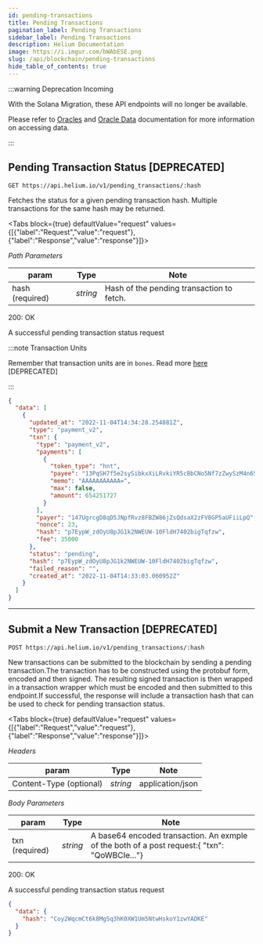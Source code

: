 ```yaml
---
id: pending-transactions
title: Pending Transactions
pagination_label: Pending Transactions
sidebar_label: Pending Transactions
description: Helium Documentation
image: https://i.imgur.com/bWAbESE.png
slug: /api/blockchain/pending-transactions
hide_table_of_contents: true
---
```



:::warning Deprecation Incoming

With the Solana Migration, these API endpoints will no longer be available.

Please refer to [Oracles](/oracles) and [Oracle Data](/oracles/oracle-data) documentation for more
information on accessing data.

:::

## Pending Transaction Status [DEPRECATED]

```
GET https://api.helium.io/v1/pending_transactions/:hash
```

Fetches the status for a given pending transaction hash. Multiple transactions for the same hash may
be returned.

<Tabs
  block={true}
  defaultValue="request"
  values={[{"label":"Request","value":"request"},{"label":"Response","value":"response"}]}>
<TabItem value="request">

_Path Parameters_

| param           | Type     | Note                                      |
| --------------- | -------- | ----------------------------------------- |
| hash (required) | _string_ | Hash of the pending transaction to fetch. |

</TabItem>
<TabItem value="response">

200: OK

A successful pending transaction status request

:::note Transaction Units

Remember that transaction units are in `bones`. Read more
[here](/api/blockchain/introduction/#transaction-units) [DEPRECATED]

:::

```json
{
  "data": [
    {
      "updated_at": "2022-11-04T14:34:28.254881Z",
      "type": "payment_v2",
      "txn": {
        "type": "payment_v2",
        "payments": [
          {
            "token_type": "hnt",
            "payee": "13PqSH7f5e2sySibkxXiLRvkiYR5cBbCNo5Nf7zZwySzM4n6S5S",
            "memo": "AAAAAAAAAAA=",
            "max": false,
            "amount": 654251727
          }
        ],
        "payer": "147UgrcgD8qD5JNpfRvz8FBZW86jZsQdsaX2zFV8GP5aUFiiLpQ",
        "nonce": 23,
        "hash": "p7EypW_zdOyU8pJG1k2NWEUW-10FldH7402bigTqfzw",
        "fee": 35000
      },
      "status": "pending",
      "hash": "p7EypW_zdOyU8pJG1k2NWEUW-10FldH7402bigTqfzw",
      "failed_reason": "",
      "created_at": "2022-11-04T14:33:03.060952Z"
    }
  ]
}
```

</TabItem>
</Tabs>

---

## Submit a New Transaction [DEPRECATED]

```
POST https://api.helium.io/v1/pending_transactions/:hash
```

New transactions can be submitted to the blockchain by sending a pending transaction.The transaction
has to be constructed using the protobuf form, encoded and then signed. The resulting signed
transaction is then wrapped in a transaction wrapper which must be encoded and then submitted to
this endpoint.If successful, the response will include a transaction hash that can be used to check
for pending transaction status.

<Tabs
  block={true}
  defaultValue="request"
  values={[{"label":"Request","value":"request"},{"label":"Response","value":"response"}]}>
<TabItem value="request">

_Headers_

| param                   | Type     | Note             |
| ----------------------- | -------- | ---------------- |
| Content-Type (optional) | _string_ | application/json |

_Body Parameters_

| param          | Type     | Note                                                                                         |
| -------------- | -------- | -------------------------------------------------------------------------------------------- |
| txn (required) | _string_ | A base64 encoded transaction. An exmple of the both of a post request:{ "txn": "QoWBCIe..."} |

</TabItem>
<TabItem value="response">

200: OK

A successful pending transaction status request

```json
{
  "data": {
    "hash": "Coy2WqcmCt6k8MgSq3hK0XW1Um5NtwHskoY1zwYADKE"
  }
}
```

</TabItem>
</Tabs>
